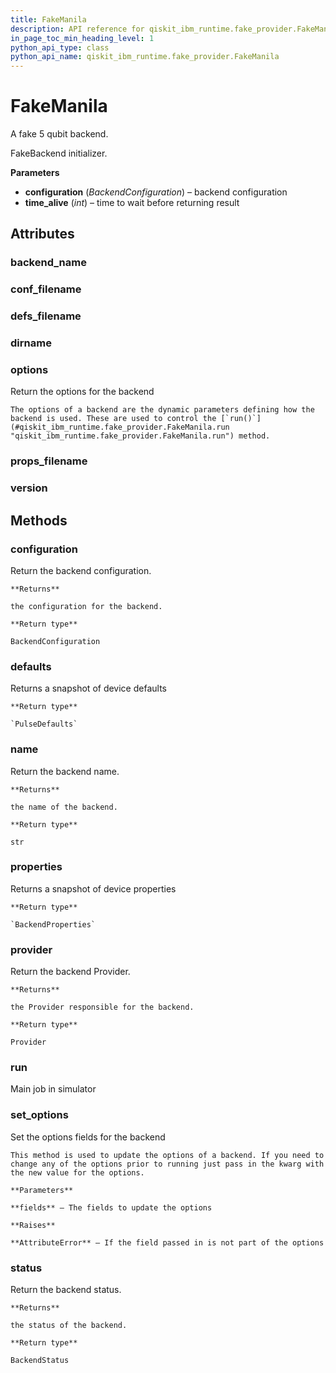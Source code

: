 ```yaml
---
title: FakeManila
description: API reference for qiskit_ibm_runtime.fake_provider.FakeManila
in_page_toc_min_heading_level: 1
python_api_type: class
python_api_name: qiskit_ibm_runtime.fake_provider.FakeManila
---
```


# FakeManila

<Class id="qiskit_ibm_runtime.fake_provider.FakeManila" isDedicatedPage={true} github="https://github.com/Qiskit/qiskit-ibm-runtime/tree/stable/0.27/qiskit_ibm_runtime/fake_provider/backends/manila/fake_manila.py#L31-L38" signature="FakeManila" modifiers="class">
  A fake 5 qubit backend.

  FakeBackend initializer.

  **Parameters**

  *   **configuration** (*BackendConfiguration*) – backend configuration
  *   **time\_alive** (*int*) – time to wait before returning result

  ## Attributes

  ### backend\_name

  <Attribute id="qiskit_ibm_runtime.fake_provider.FakeManila.backend_name" attributeValue="'fake_manila'" />

  ### conf\_filename

  <Attribute id="qiskit_ibm_runtime.fake_provider.FakeManila.conf_filename" attributeValue="'conf_manila.json'" />

  ### defs\_filename

  <Attribute id="qiskit_ibm_runtime.fake_provider.FakeManila.defs_filename" attributeValue="'defs_manila.json'" />

  ### dirname

  <Attribute id="qiskit_ibm_runtime.fake_provider.FakeManila.dirname" attributeValue="'/home/runner/work/qiskit-ibm-runtime/qiskit-ibm-runtime/qiskit_ibm_runtime/fake_provider/backends/manila'" />

  ### options

  <Attribute id="qiskit_ibm_runtime.fake_provider.FakeManila.options">
    Return the options for the backend

    The options of a backend are the dynamic parameters defining how the backend is used. These are used to control the [`run()`](#qiskit_ibm_runtime.fake_provider.FakeManila.run "qiskit_ibm_runtime.fake_provider.FakeManila.run") method.
  </Attribute>

  ### props\_filename

  <Attribute id="qiskit_ibm_runtime.fake_provider.FakeManila.props_filename" attributeValue="'props_manila.json'" />

  ### version

  <Attribute id="qiskit_ibm_runtime.fake_provider.FakeManila.version" attributeValue="1" />

  ## Methods

  ### configuration

  <Function id="qiskit_ibm_runtime.fake_provider.FakeManila.configuration" signature="configuration()">
    Return the backend configuration.

    **Returns**

    the configuration for the backend.

    **Return type**

    BackendConfiguration
  </Function>

  ### defaults

  <Function id="qiskit_ibm_runtime.fake_provider.FakeManila.defaults" github="https://github.com/Qiskit/qiskit-ibm-runtime/tree/stable/0.27/qiskit_ibm_runtime/fake_provider/fake_pulse_backend.py#L29-L33" signature="defaults()">
    Returns a snapshot of device defaults

    **Return type**

    `PulseDefaults`
  </Function>

  ### name

  <Function id="qiskit_ibm_runtime.fake_provider.FakeManila.name" signature="name()">
    Return the backend name.

    **Returns**

    the name of the backend.

    **Return type**

    str
  </Function>

  ### properties

  <Function id="qiskit_ibm_runtime.fake_provider.FakeManila.properties" github="https://github.com/Qiskit/qiskit-ibm-runtime/tree/stable/0.27/qiskit_ibm_runtime/fake_provider/fake_qasm_backend.py#L43-L47" signature="properties()">
    Returns a snapshot of device properties

    **Return type**

    `BackendProperties`
  </Function>

  ### provider

  <Function id="qiskit_ibm_runtime.fake_provider.FakeManila.provider" signature="provider()">
    Return the backend Provider.

    **Returns**

    the Provider responsible for the backend.

    **Return type**

    Provider
  </Function>

  ### run

  <Function id="qiskit_ibm_runtime.fake_provider.FakeManila.run" github="https://github.com/Qiskit/qiskit-ibm-runtime/tree/stable/0.27/qiskit_ibm_runtime/fake_provider/fake_backend.py#L744-L775" signature="run(run_input, **kwargs)">
    Main job in simulator
  </Function>

  ### set\_options

  <Function id="qiskit_ibm_runtime.fake_provider.FakeManila.set_options" signature="set_options(**fields)">
    Set the options fields for the backend

    This method is used to update the options of a backend. If you need to change any of the options prior to running just pass in the kwarg with the new value for the options.

    **Parameters**

    **fields** – The fields to update the options

    **Raises**

    **AttributeError** – If the field passed in is not part of the options
  </Function>

  ### status

  <Function id="qiskit_ibm_runtime.fake_provider.FakeManila.status" signature="status()">
    Return the backend status.

    **Returns**

    the status of the backend.

    **Return type**

    BackendStatus
  </Function>
</Class>

